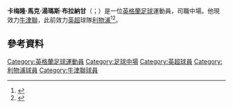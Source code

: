 {{noteTA|G1=足球|G2=liverpoolfc|G3=EPL|G4=FAcup
|T=zh-hans:卡梅隆·布拉納甘;zh-hk:卡梅隆·班拿根;zh-tw:卡梅隆·班拿根;
|1=zh-hans:布拉納甘;zh-hk:班拿根;zh-tw:班拿根;
}}

{{Infobox football biography
|     name = 卡梅隆·布拉納甘<br />Cameron Brannagan
| image = Cameron Brannagan.jpg
|        caption = 
| fullname = Cameron Mark Thomas Brannagan<ref>{{cite web |title=List of Players under Written Contract Registered Between 01/10/2015 and 31/10/2015 |url=http://thefa.com/~/media/files/thefaportal/governance-docs/registrations/october-2015.ash |publisher=The Football Association |format=PDF |page=1 |accessdate=24 December 2015 }}{{Dead link|date=2018年9月 |bot=InternetArchiveBot |fix-attempted=yes }}</ref>
| birth_date = {{birth date and age|1996|5|9|df=y}}<ref name="Premier League">{{cite web |url=http://www.premierleague.com/en-gb/players/profile.html/cameron-brannagan |title=Premier League Player Profile Cameron Brannagan |author=<!--Staff writer(s); no by-line.--> |date=2016 |publisher=Barclays Premier League |access-date=8 February 2016 |archive-date=2016-04-23 |archive-url=https://web.archive.org/web/20160423162803/http://www.premierleague.com/en-gb/players/profile.html/cameron-brannagan |dead-url=no }}</ref>
| birth_place = 英格蘭[[曼彻斯特|曼彻斯特]]
|         height = {{height|m=1.80}}
|       position = [[中場|中場]]
| currentclub = [[牛津聯|牛津聯]]
| clubnumber = TBA
|    youthyears1 = 2001-14|youthclubs1 = [[利物浦足球俱乐部|利物浦]]
| years1 = 2014-18     |clubs1 = [[利物浦足球俱乐部|利物浦]] |caps1 = 3 |goals1 = 0
| years2 = 2017     |clubs2 = → [[弗利特伍德镇足球俱乐部|弗利特伍德镇]] |caps2 = 13 |goals2 = 0
| years3 = 2018-     |clubs3 = [[牛津聯|牛津聯]] |caps3 =  |goals3 = <!-- LEAGUE ONLY -->
| nationalyears1 = 2014      |nationalteam1 = [[英格蘭18歲以下足球代表隊|英格蘭U18]] |nationalcaps1 = 2 |nationalgoals1 = 0
| nationalyears2 = 2015     |nationalteam2 = [[英格蘭20歲以下足球代表隊|英格蘭U20]] |nationalcaps2 = 2 |nationalgoals2 = 0
|       pcupdate = 11 January 2018
|       ntupdate = 3 January 2015
}}

'''卡梅隆·馬克·湯瑪斯·布拉納甘'''（{{lang-en|Cameron Mark Thomas Brannagan}}；{{bd|1996年|5月9日}}）是一位[[英格蘭|英格蘭]][[足球|足球]]運動員，司職中場。他現效力[[牛津聯|牛津聯]]，此前效力[[英格兰足球超级联赛|英超]]球隊[[利物浦足球俱乐部|利物浦]]<ref>{{cite web|url=https://twitter.com/LFC/status/644537906284130304|title=Tonight’s confirmed #LFC starting line-up and subs in full on our matchday graphic|work=[[Liverpool_F.C.|Liverpool F.C.]]|accessdate=18 September 2015|archive-date=2016-03-05|archive-url=https://web.archive.org/web/20160305170045/https://twitter.com/LFC/status/644537906284130304|dead-url=no}}</ref><ref>{{cite web|title=Bordeaux 1-1 Liverpool|url=http://www.bbc.com/sport/0/football/34203664|publisher=BBC Sport (British Broadcasting Corporation)|accessdate=18 September 2015|archive-date=2015-10-23|archive-url=https://web.archive.org/web/20151023071927/http://www.bbc.com/sport/0/football/34203664|dead-url=no}}</ref>。

==參考資料== 
{{reflist}}


{{DEFAULTSORT:Brannagan, Cameron}}
[[Category:英格蘭足球運動員|Category:英格蘭足球運動員]]
[[Category:足球中場|Category:足球中場]]
[[Category:英超球員|Category:英超球員]]
[[Category:利物浦球員|Category:利物浦球員]]
[[Category:牛津聯球員|Category:牛津聯球員]]